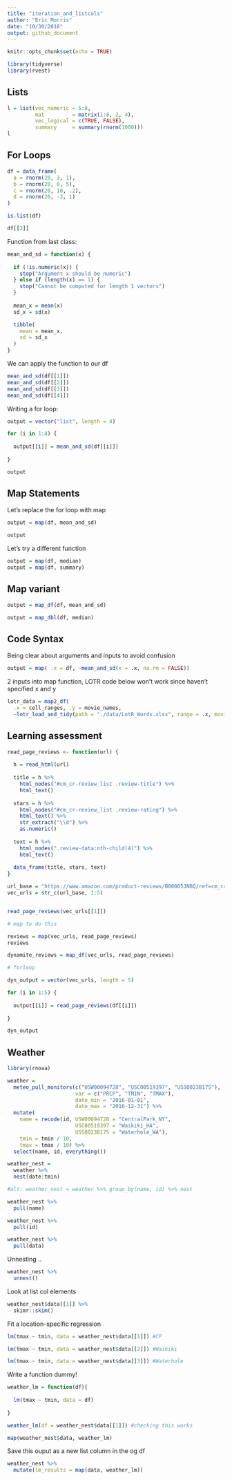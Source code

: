 ```yaml
---
title: "iteration_and_listcols"
author: "Eric Morris"
date: "10/30/2018"
output: github_document
---
```


```r
knitr::opts_chunk$set(echo = TRUE)

library(tidyverse)
library(rvest)

```

## Lists

```r
l = list(vec_numeric = 5:8,
         mat         = matrix(1:8, 2, 4),
         vec_logical = c(TRUE, FALSE),
         summary     = summary(rnorm(1000)))
l
```


## For Loops

```r
df = data_frame(
  a = rnorm(20, 3, 1),
  b = rnorm(20, 0, 5),
  c = rnorm(20, 10, .2),
  d = rnorm(20, -3, 1)
)

is.list(df)

df[[2]]
```

Function from last class:

```r
mean_and_sd = function(x) {
  
  if (!is.numeric(x)) {
    stop("Argument x should be numeric")
  } else if (length(x) == 1) {
    stop("Cannot be computed for length 1 vectors")
  }
  
  mean_x = mean(x)
  sd_x = sd(x)

  tibble(
    mean = mean_x, 
    sd = sd_x
  )
}
```

We can apply the function to our df

```r
mean_and_sd(df[[1]])
mean_and_sd(df[[2]])
mean_and_sd(df[[3]])
mean_and_sd(df[[4]])
```

Writing a for loop:

```r
output = vector("list", length = 4)

for (i in 1:4) {
  
  output[[i]] = mean_and_sd(df[[i]])
  
}

output
```

## Map Statements

Let's replace the for loop with map 

```r
output = map(df, mean_and_sd)

output
```

Let's try a different function

```r
output = map(df, median)
output = map(df, summary)
```


## Map variant

```r
output = map_df(df, mean_and_sd)

output = map_dbl(df, median)
```


## Code Syntax

Being clear about arguments and inputs to avoid confusion

```r
output = map( .x = df, ~mean_and_sd(x = .x, na.rm = FALSE))
```

2 inputs into map function, LOTR code below won't work since haven't specified x and y

```r
lotr_data = map2_df(
  .x = cell_ranges, .y = movie_names, 
  ~lotr_load_and_tidy(path = "./data/LotR_Words.xlsx", range = .x, movie_name = .y))

```

## Learning assessment 

```r
read_page_reviews <- function(url) {
  
  h = read_html(url)
  
  title = h %>%
    html_nodes("#cm_cr-review_list .review-title") %>%
    html_text()
  
  stars = h %>%
    html_nodes("#cm_cr-review_list .review-rating") %>%
    html_text() %>%
    str_extract("\\d") %>%
    as.numeric()
  
  text = h %>%
    html_nodes(".review-data:nth-child(4)") %>%
    html_text()
  
  data_frame(title, stars, text)
}

url_base = "https://www.amazon.com/product-reviews/B00005JNBQ/ref=cm_cr_arp_d_viewopt_rvwer?ie=UTF8&reviewerType=avp_only_reviews&sortBy=recent&pageNumber="
vec_urls = str_c(url_base, 1:5)


read_page_reviews(vec_urls[[1]])

# map to do this 

reviews = map(vec_urls, read_page_reviews)
reviews

dynamite_reviews = map_df(vec_urls, read_page_reviews)

# forloop

dyn_output = vector(vec_urls, length = 5)

for (i in 1:5) {
  
  output[[i]] = read_page_reviews(df[[i]])
  
}

dyn_output
```

## Weather

```r
library(rnoaa)

weather = 
  meteo_pull_monitors(c("USW00094728", "USC00519397", "USS0023B17S"),
                      var = c("PRCP", "TMIN", "TMAX"), 
                      date_min = "2016-01-01",
                      date_max = "2016-12-31") %>%
  mutate(
    name = recode(id, USW00094728 = "CentralPark_NY", 
                      USC00519397 = "Waikiki_HA",
                      USS0023B17S = "Waterhole_WA"),
    tmin = tmin / 10,
    tmax = tmax / 10) %>%
  select(name, id, everything())
```

```r
weather_nest = 
  weather %>% 
  nest(date:tmin)

#alt: weather_nest = weather %>% group_by(name, id) %>% nest

weather_nest %>% 
  pull(name)

weather_nest %>% 
  pull(id)

weather_nest %>% 
  pull(data)
```

Unnesting .. 

```r
weather_nest %>% 
  unnest()
```

Look at list col elements

```r
weather_nest$data[[1]] %>% 
  skimr::skim()
```

Fit a location-specific regression

```r
lm(tmax ~ tmin, data = weather_nest$data[[1]]) #CP

lm(tmax ~ tmin, data = weather_nest$data[[2]]) #Waikiki

lm(tmax ~ tmin, data = weather_nest$data[[3]]) #Waterhole
```

Write a function dummy!

```r
weather_lm = function(df){
  
  lm(tmax ~ tmin, data = df)
  
}
```

```r
weather_lm(df = weather_nest$data[[1]]) #checking this works
```


```r
map(weather_nest$data, weather_lm)
```

Save this ouput as a new list column in the og df

```r
weather_nest %>% 
  mutate(lm_results = map(data, weather_lm))
```

